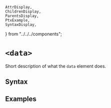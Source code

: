     AttrDisplay,
    ChildrenDisplay,
    ParentsDisplay,
    PtxExample,
    SyntaxDisplay,
} from "../../../components";

# `<data>`

Short description of what the `data` element does.

## Syntax

<SyntaxDisplay name="data" />

## Examples

    